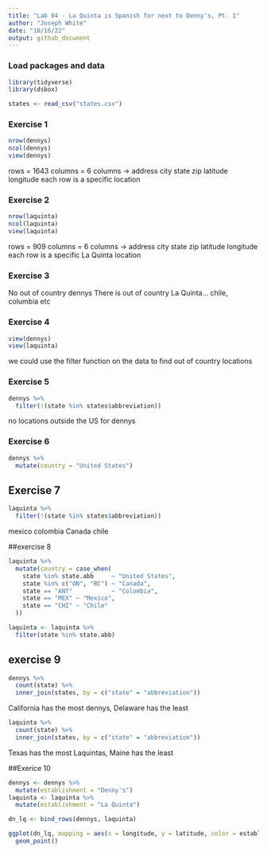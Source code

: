 ```yaml
---
title: "Lab 04 - La Quinta is Spanish for next to Denny's, Pt. 1"
author: "Joseph White"
date: "10/16/22"
output: github_document
---
```



### Load packages and data

```r
library(tidyverse) 
library(dsbox)
```

```r
states <- read_csv("states.csv")
```

### Exercise 1

```r
nrow(dennys)
ncol(dennys)
view(dennys)
```
rows = 1643
columns = 6
columns -> address city state zip latitude longitude
each row is a specific location

### Exercise 2

```r
nrow(laquinta)
ncol(laquinta)
view(laquinta)
```
rows = 909
columns = 6
columns -> address city state zip latitude longitude
each row is a specific La Quinta location

### Exercise 3

No out of country dennys
There is out of country La Quinta... chile, columbia etc

### Exercise 4

```r
view(dennys)
view(laquinta)
```
we could use the filter function on the data to find out of country locations


### Exercise 5

```r
dennys %>%
  filter(!(state %in% states$abbreviation))
```
no locations outside the US for dennys

### Exercise 6
```r
dennys %>%
  mutate(country = "United States")
```

## Exercise 7
```r
laquinta %>%
  filter(!(state %in% states$abbreviation))
```
mexico
colombia
Canada
chile

##exercise 8
```r
laquinta %>%
  mutate(country = case_when(
    state %in% state.abb     ~ "United States",
    state %in% c("ON", "BC") ~ "Canada",
    state == "ANT"           ~ "Colombia",
    state == "MEX" ~ "Mexico",
    state == "CHI" ~ "Chile"
  ))

```
```r
laquinta <- laquinta %>%
  filter(state %in% state.abb)
```


## exercise 9
```r
dennys %>%
  count(state) %>%
  inner_join(states, by = c("state" = "abbreviation"))
```
California has the most dennys, Delaware has the least

```r
laquinta %>%
  count(state) %>%
  inner_join(states, by = c("state" = "abbreviation"))
```
Texas has the most Laquintas, Maine has the least

##Exerice 10
```r
dennys <- dennys %>%
  mutate(establishment = "Denny's")
laquinta <- laquinta %>%
  mutate(establishment = "La Quinta")

dn_lq <- bind_rows(dennys, laquinta)

ggplot(dn_lq, mapping = aes(x = longitude, y = latitude, color = establishment)) +
  geom_point()
```

